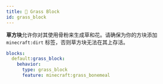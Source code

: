 ```yaml
---
title: 🌿 Grass Block
id: grass_block
---
```


**草方块**允许你对其使用骨粉来生成草和花。请确保为你的方块添加 `minecraft:dirt` 标签，否则草方块无法在其上存活。

```yml
blocks:
  default:grass_block:
    behavior:
      type: grass_block
      feature: minecraft:grass_bonemeal
```